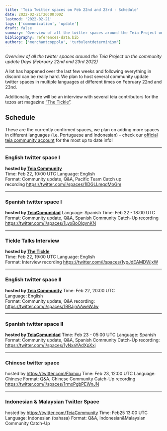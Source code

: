 ```yaml
---
title: 'Teia Twitter spaces on Feb 22nd and 23rd - Schedule'
date: 2022-02-21T20:00:00Z
lastmod: '2022-02-21'
tags: ['communication', 'update']
draft: false
summary: 'Overview of all the twitter spaces around the Teia Project on the community update Days (February 22nd and 23rd 2022)'
bibliography: references-data.bib
authors: ['merchantcoppola', 'turbulentdeterminism']
---
```

_Overview of all the twitter spaces around the Teia Project on the community update Days (February 22nd and 23rd 2022)_


A lot has happened over the last few weeks and following everything in discord can be really hard. We plan to host several community update twitter spaces in multiple languages at different times on February 22nd and 23nd.    

Additionally, there will be an interview with several teia contributors for the tezos art magazine [“The Tickle”](https://twitter.com/InWarhol).  

## Schedule
These are the currently confirmed spaces, we plan on adding more spaces in different languages (i.e. Portuguese and Indonesian) - check our [official teia community account](https://twitter.com/TeiaCommunity) for the most up to date info!  
***  
### English twitter space I 
**hosted by [Teia Community](https://twitter.com/TeiaCommunity)**  
Time: Feb 22, 10:00 UTC
Language: English    
Format: Community update, Q&A, Pacific Team Catch up  
recording https://twitter.com/i/spaces/1lDGLLmqdMoGm
***
### Spanish twitter space I 
**hosted by [TeiaComunidad](https://twitter.com/TeiaComunidad)**
Language: Spanish
Time: Feb 22 - 18:00 UTC
Format: Community update, Q&A, Spanish Community Catch-Up
recording https://twitter.com/i/spaces/1LyxBoOlgvnKN
***
### Tickle Talks Interview 
**hosted by [The Tickle](https://twitter.com/InWarhol)**  
Time: Feb 22, 19:00 UTC
Language: English  
Format: Interview
recording https://twitter.com/i/spaces/1ypJdEAMDWjxW 
***
### English twitter space II
**hosted by [Teia Community](https://twitter.com/TeiaCommunity)** 
Time: Feb 22, 20:00 UTC  
Language: English  
Format: Community update, Q&A 
recording: https://twitter.com/i/spaces/1BRJjnAAweWJw
***
### Spanish twitter space II 
**hosted by [TeiaComunidad](https://twitter.com/TeiaComunidad)**
Time: Feb 23 - 05:00 UTC
Language: Spanish
Format: Community update, Q&A, Spanish Community Catch-Up
recording: https://twitter.com/i/spaces/1yNxaYAdXpXxj
***
### Chinese twitter space 
hosted by https://twitter.com/Flxmxu
Time: Feb 23, 12:00 UTC 
Language: Chinese
Format: Q&A, Chinese Community Catch-Up
recording  https://twitter.com/i/spaces/1rmxPgbPEWnJN
***
### Indonesian & Malaysian Twitter Space
hosted by https://twitter.com/TeiaCommunity
Time: Feb25 13:00 UTC
Language: Indonesian (bahasa)
Format: Q&A, Indonesian&Malaysian Community Catch-Up

